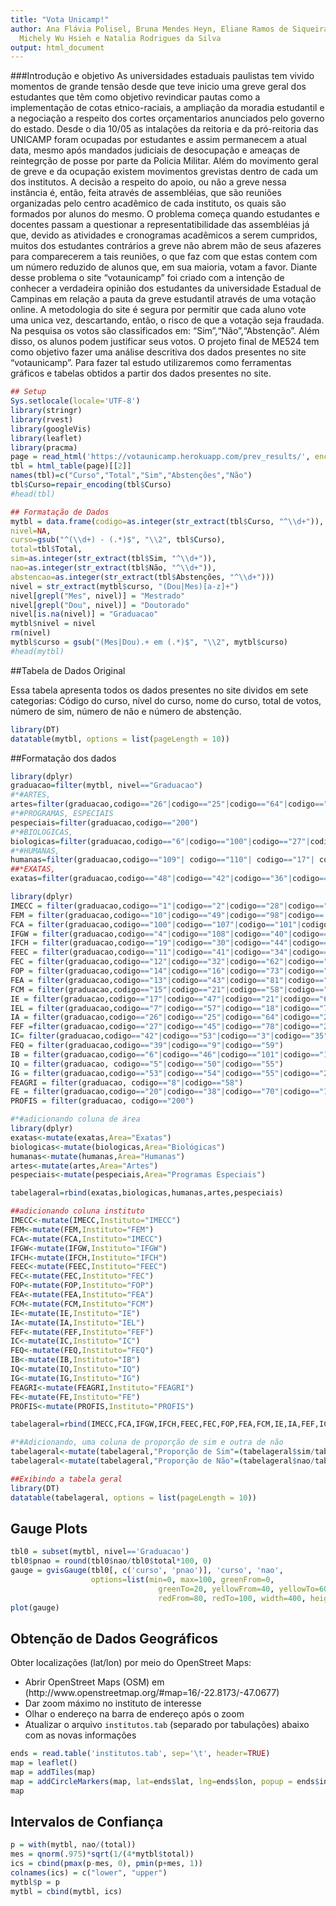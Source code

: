 ```yaml
---
title: "Vota Unicamp!"
author: Ana Flávia Polisel, Bruna Mendes Heyn, Eliane Ramos de Siqueira, Gustavo Cordeiro,
  Michely Wu Hsieh e Natalia Rodrigues da Silva
output: html_document
---
```


###Introdução  e objetivo
    As universidades estaduais paulistas tem vivido momentos de grande tensão desde que teve inicio uma greve geral dos estudantes que têm como objetivo revindicar pautas como a implementação de cotas etnico-raciais, a ampliação da moradia estudantil e a negociação a respeito dos cortes orçamentarios anunciados pelo governo do estado. Desde o dia 10/05 as intalações da reitoria e da pró-reitoria das UNICAMP foram ocupadas por estudantes e assim permanecem a atual data, mesmo após mandados judiciais de desocupação e ameaças de reintegrção de posse por parte da Policia Militar.
    Além do movimento geral de greve e da ocupação existem movimentos grevistas dentro de cada um dos institutos. A decisão a respeito do apoio, ou não a greve nessa instância é, então, feita através de assembléias, que são reuniões organizadas pelo centro acadêmico de cada instituto, os quais são formados por alunos do mesmo.
    O problema começa quando estudantes e docentes passam a questionar a representatibilidade das assembléias já que, devido as atividades e cronogramas acadêmicos a serem cumpridos, muitos dos estudantes contrários a greve não abrem mão de seus afazeres para comparecerem a tais reuniões, o que faz com que estas contem com um número reduzido de alunos que, em sua maioria, votam a favor.
    Diante desse problema o site "votaunicamp" foi criado com a intenção de conhecer a verdadeira opinião dos estudantes da universidade Estadual de Campinas em relação a pauta da greve estudantil através de uma votação online. A metodologia do site é segura por permitir que cada aluno vote uma unica vez, descartando, então, o risco de que a votação seja fraudada. Na pesquisa os votos são classificados em: "Sim","Não","Abstenção". Além disso, os alunos podem justificar seus votos. 
    O projeto final de ME524 tem como objetivo fazer uma análise descritiva dos dados presentes no site "votaunicamp". Para fazer tal estudo utilizaremos como ferramentas gráficos e tabelas obtidos a partir dos dados presentes no site.

```r
## Setup
Sys.setlocale(locale='UTF-8')
library(stringr)
library(rvest)
library(googleVis)
library(leaflet)
library(pracma)
page = read_html('https://votaunicamp.herokuapp.com/prev_results/', encoding='UTF-8')
tbl = html_table(page)[[2]]
names(tbl)=c("Curso","Total","Sim","Abstenções","Não")
tbl$Curso=repair_encoding(tbl$Curso)
#head(tbl)
```

```r
## Formatação de Dados
mytbl = data.frame(codigo=as.integer(str_extract(tbl$Curso, "^\\d+")),
nivel=NA,
curso=gsub("^(\\d+) - (.*)$", "\\2", tbl$Curso),
total=tbl$Total,
sim=as.integer(str_extract(tbl$Sim, "^\\d+")),
nao=as.integer(str_extract(tbl$Não, "^\\d+")),
abstencao=as.integer(str_extract(tbl$Abstenções, "^\\d+")))
nivel = str_extract(mytbl$curso, "(Dou|Mes)[a-z]+")
nivel[grepl("Mes", nivel)] = "Mestrado"
nivel[grepl("Dou", nivel)] = "Doutorado"
nivel[is.na(nivel)] = "Graduacao"
mytbl$nivel = nivel
rm(nivel)
mytbl$curso = gsub("(Mes|Dou).+ em (.*)$", "\\2", mytbl$curso)
#head(mytbl)
```

##Tabela de Dados Original

Essa tabela apresenta todos os dados presentes no site dividos em sete categorias: 
Código do curso, nível do curso, nome do curso, total de votos, número de sim, número de não e número de abstenção.

```r
library(DT)
datatable(mytbl, options = list(pageLength = 10))
```

##Formatação dos dados

```r
library(dplyr)
graduacao=filter(mytbl, nivel=="Graduacao")
#*#ARTES,
artes=filter(graduacao,codigo=="26"|codigo=="25"|codigo=="64"|codigo=="23"|codigo=="22")
#*#PROGRAMAS, ESPECIAIS
pespeciais=filter(graduacao,codigo=="200")
#*#BIOLOGICAS,
biologicas=filter(graduacao,codigo=="6"|codigo=="100"|codigo=="27"|codigo=="45"|codigo=="21"|codigo=="63"|codigo=="58"|codigo=="46"|codigo=="15"|codigo=="107"|codigo=="14")
#*#HUMANAS,
humanas=filter(graduacao,codigo=="109"| codigo=="110"| codigo=="17"| codigo=="47"| codigo=="16"|codigo=="44"| codigo=="75"|codigo=="30"| codigo=="54"| codigo=="55"|codigo=="19"|codigo=="7"|codigo=="57"|codigo=="56"|codigo=="18"|codigo=="20"|codigo=="38")
##*EXATAS,
exatas=filter(graduacao,codigo=="48"|codigo=="42"|codigo=="36"|codigo=="83"|codigo=="73"|codigo=="87"|codigo=="8"|codigo=="89"|codigo=="12"|codigo=="13"|codigo=="43"|codigo=="34"|codigo=="49"|codigo=="101"|codigo=="102"|codigo=="88"|codigo=="11"|codigo=="41"|codigo=="108"|codigo=="10"|codigo=="9"|codigo=="39"|codigo=="2"|codigo=="4"|codigo=="53"|codigo=="40"|codigo=="29"|codigo=="1"|codigo=="28"|codigo=="51"|codigo=="5"|codigo=="50"|codigo=="94")
```

```r
library(dplyr)
IMECC = filter(graduacao,codigo=="1"|codigo=="2"|codigo=="28"|codigo=="29"|codigo=="51"|codigo=="31"|codigo=="79")
FEM = filter(graduacao,codigo=="10"|codigo=="49"|codigo=="98"|codigo=='60'|codigo=='92'|codigo=='72'|codigo=="39")
FCA = filter(graduacao,codigo=="100"|codigo=="107"|codigo=="101"|codigo=="102"|codigo=="33"|codigo=="54"|codigo=="91"|codigo=="52")
IFGW = filter(graduacao,codigo=="4"|codigo=="108"|codigo=="40"|codigo=="54")
IFCH = filter(graduacao,codigo=="19"|codigo=="30"|codigo=="44"|codigo=="16"|codigo=="28"|codigo=="25"|codigo=="66"|codigo=="94"|codigo=="74"|codigo=="69"|codigo=="103"|codigo=="27"|codigo=="36"|codigo=="37"|codigo=="75"|codigo=="24"|codigo=="80"|codigo=="38")
FEEC = filter(graduacao,codigo=="11"|codigo=="41"|codigo=="34"|codigo=="61")
FEC = filter(graduacao,codigo=="12"|codigo=="32"|codigo=="62"|codigo=="89")
FOP = filter(graduacao,codigo=="14"|codigo=="16"|codigo=="73"|codigo=="20"|codigo=="19"|codigo=="64"|codigo=="18"|codigo=="67"|codigo=="23"|codigo=="71"|codigo=="70"|codigo=="69")
FEA = filter(graduacao,codigo=="13"|codigo=="43"|codigo=="81"|codigo=="34"|codigo=="6"|codigo=="7"|codigo=="5"|codigo=="47"|codigo=="56"|codigo=="57"|codigo=="55")
FCM = filter(graduacao,codigo=="15"|codigo=="21"|codigo=="58"|codigo=="89"|codigo=="8"|codigo=="75"|codigo=="97"|codigo=="23"|codigo=="104"|codigo=="90"|codigo=="87"|codigo=="36"|codigo=="91"|codigo=="100"|codigo=="49"|codigo=="58"|codigo=="35"|codigo=="42"|codigo=="74"|codigo=="50"|codigo=="44"|codigo=="90"|codigo=="48"|codigo=="59")
IE = filter(graduacao,codigo=="17"|codigo=="47"|codigo=="21"|codigo=="67"|codigo=="53")
IEL = filter(graduacao,codigo=="7"|codigo=="57"|codigo=="18"|codigo=="75"|codigo=="68"|codigo=="93"|codigo=="57"|codigo=="81"|codigo=="40")
IA = filter(graduacao,codigo=="26"|codigo=="25"|codigo=="64"|codigo=="23"|codigo=="22"|codigo=="105"|codigo=="106"|codigo=="2"|codigo=="22"|codigo=="83"|codigo=="65"|codigo=="61"|codigo=="60"|codigo=="63"|codigo=="62")
FEF =filter(graduacao,codigo=="27"|codigo=="45"|codigo=="78"|codigo=="28")
IC= filter(graduacao,codigo=="42"|codigo=="53"|codigo=="3"|codigo=="35")
FEQ = filter(graduacao,codigo=="39"|codigo=="9"|codigo=="59")
IB = filter(graduacao,codigo=="6"|codigo=="46"|codigo=="101"|codigo=="14"|codigo=="10"|codigo=="9"|codigo=="12"|codigo=="13"|codigo=="11")
IQ = filter(graduacao, codigo=="5"|codigo=="50"|codigo=="55")
IG = filter(graduacao,codigo=="53"|codigo=="54"|codigo=="55"|codigo=="26"|codigo=="76"|codigo=="24"|codigo=="95"|codigo=="79"|codigo=="41")
FEAGRI = filter(graduacao, codigo=="8"|codigo=="58")
FE = filter(graduacao,codigo=="20"|codigo=="38"|codigo=="70"|codigo=="102"|codigo=="86")
PROFIS = filter(graduacao, codigo=="200")

```

```r
#*#adicionando coluna de área
library(dplyr)
exatas<-mutate(exatas,Area="Exatas")
biologicas<-mutate(biologicas,Area="Biológicas")
humanas<-mutate(humanas,Area="Humanas")
artes<-mutate(artes,Area="Artes")
pespeciais<-mutate(pespeciais,Area="Programas Especiais")

tabelageral=rbind(exatas,biologicas,humanas,artes,pespeciais)

##adicionando coluna instituto
IMECC<-mutate(IMECC,Instituto="IMECC")
FEM<-mutate(FEM,Instituto="FEM")
FCA<-mutate(FCA,Instituto="IMECC")
IFGW<-mutate(IFGW,Instituto="IFGW")
IFCH<-mutate(IFCH,Instituto="IFCH")
FEEC<-mutate(FEEC,Instituto="FEEC")
FEC<-mutate(FEC,Instituto="FEC")
FOP<-mutate(FOP,Instituto="FOP")
FEA<-mutate(FEA,Instituto="FEA")
FCM<-mutate(FCM,Instituto="FCM")
IE<-mutate(IE,Instituto="IE")
IA<-mutate(IA,Instituto="IEL")
FEF<-mutate(FEF,Instituto="FEF")
IC<-mutate(IC,Instituto="IC")
FEQ<-mutate(FEQ,Instituto="FEQ")
IB<-mutate(IB,Instituto="IB")
IQ<-mutate(IQ,Instituto="IQ")
IG<-mutate(IG,Instituto="IG")
FEAGRI<-mutate(FEAGRI,Instituto="FEAGRI")
FE<-mutate(FE,Instituto="FE")
PROFIS<-mutate(PROFIS,Instituto="PROFIS")

tabelageral=rbind(IMECC,FCA,IFGW,IFCH,FEEC,FEC,FOP,FEA,FCM,IE,IA,FEF,IC,FEQ,IB,IQ,IG,FEAGRI,FE,PROFIS)

#*#Adicionando, uma coluna de proporção de sim e outra de não
tabelageral<-mutate(tabelageral,"Proporção de Sim"=(tabelageral$sim/tabelageral$total))
tabelageral<-mutate(tabelageral,"Proporção de Não"=(tabelageral$nao/tabelageral$total))

##Exibindo a tabela geral
library(DT)
datatable(tabelageral, options = list(pageLength = 10))

```

## Gauge Plots

```r
tbl0 = subset(mytbl, nivel=='Graduacao')
tbl0$pnao = round(tbl0$nao/tbl0$total*100, 0)
gauge = gvisGauge(tbl0[, c('curso', 'pnao')], 'curso', 'nao',
                  options=list(min=0, max=100, greenFrom=0,
                                 greenTo=20, yellowFrom=40, yellowTo=60,
                                 redFrom=80, redTo=100, width=400, height=300))
plot(gauge)
```

## Obtenção de Dados Geográficos

Obter localizações (lat/lon) por meio do OpenStreet Maps:

- Abrir OpenStreet Maps (OSM) em (http://www.openstreetmap.org/#map=16/-22.8173/-47.0677)
- Dar zoom máximo no instituto de interesse
- Olhar o endereço na barra de endereço após o zoom
- Atualizar o arquivo `institutos.tab` (separado por tabulações) abaixo com as novas informações

```r
ends = read.table('institutos.tab', sep='\t', header=TRUE)
map = leaflet()
map = addTiles(map)
map = addCircleMarkers(map, lat=ends$lat, lng=ends$lon, popup = ends$instituto)
map
```

## Intervalos de Confiança

```r
p = with(mytbl, nao/(total))
mes = qnorm(.975)*sqrt(1/(4*mytbl$total))
ics = cbind(pmax(p-mes, 0), pmin(p+mes, 1))
colnames(ics) = c("lower", "upper")
mytbl$p = p
mytbl = cbind(mytbl, ics)
```

